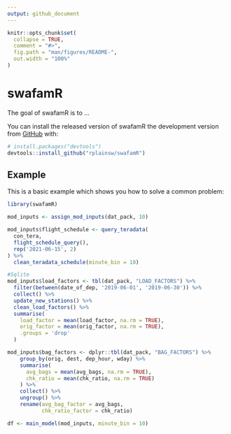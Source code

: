 ```yaml
---
output: github_document
---
```


<!-- README.md is generated from README.Rmd. Please edit that file -->

```r
knitr::opts_chunk$set(
  collapse = TRUE,
  comment = "#>",
  fig.path = "man/figures/README-",
  out.width = "100%"
)
```

# swafamR

<!-- badges: start -->
<!-- badges: end -->

The goal of swafamR is to ...

You can install the released version of swafamR the development version from [GitHub](https://github.com/) with:

``` r
# install.packages("devtools")
devtools::install_github("rplainsw/swafamR")
```
## Example

This is a basic example which shows you how to solve a common problem:



``` r
library(swafamR)

mod_inputs <- assign_mod_inputs(dat_pack, 10)

mod_inputs$flight_schedule <- query_teradata(
  con_tera,
  flight_schedule_query(),
  rep('2021-06-15', 2)
) %>% 
  clean_teradata_schedule(minute_bin = 10)

#Sqlite
mod_inputs$load_factors <- tbl(dat_pack, "LOAD_FACTORS") %>% 
  filter(between(date_of_dep, '2019-06-01', '2019-06-30')) %>% 
  collect() %>%  
  update_new_stations() %>% 
  clean_load_factors() %>% 
  summarise(
    load_factor = mean(load_factor, na.rm = TRUE),
    orig_factor = mean(orig_factor, na.rm = TRUE),
    .groups = 'drop'
  )

mod_inputs$bag_factors <- dplyr::tbl(dat_pack, "BAG_FACTORS") %>%
    group_by(orig, dest, dep_hour, wday) %>%
    summarise(
      avg_bags = mean(avg_bags, na.rm = TRUE),
      chk_ratio = mean(chk_ratio, na.rm = TRUE)
    ) %>%
    collect() %>%
    ungroup() %>%
    rename(avg_bag_factor = avg_bags,
           chk_ratio_factor = chk_ratio)

df <- main_model(mod_inputs, minute_bin = 10)


```

